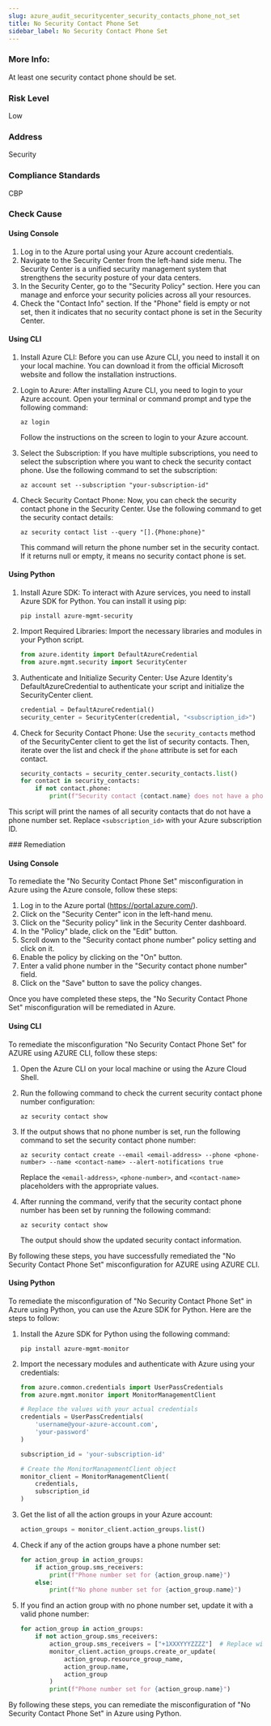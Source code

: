 ```yaml
---
slug: azure_audit_securitycenter_security_contacts_phone_not_set
title: No Security Contact Phone Set
sidebar_label: No Security Contact Phone Set
---
```


### More Info:

At least one security contact phone should be set.

### Risk Level

Low

### Address

Security

### Compliance Standards

CBP


<Tabs><Tab title='Cause'>
### Check Cause

#### Using Console

1. Log in to the Azure portal using your Azure account credentials.
2. Navigate to the Security Center from the left-hand side menu. The Security Center is a unified security management system that strengthens the security posture of your data centers.
3. In the Security Center, go to the "Security Policy" section. Here you can manage and enforce your security policies across all your resources.
4. Check the "Contact Info" section. If the "Phone" field is empty or not set, then it indicates that no security contact phone is set in the Security Center.

#### Using CLI

1. Install Azure CLI: Before you can use Azure CLI, you need to install it on your local machine. You can download it from the official Microsoft website and follow the installation instructions.

2. Login to Azure: After installing Azure CLI, you need to login to your Azure account. Open your terminal or command prompt and type the following command:
   ```
   az login
   ```
   Follow the instructions on the screen to login to your Azure account.

3. Select the Subscription: If you have multiple subscriptions, you need to select the subscription where you want to check the security contact phone. Use the following command to set the subscription:
   ```
   az account set --subscription "your-subscription-id"
   ```

4. Check Security Contact Phone: Now, you can check the security contact phone in the Security Center. Use the following command to get the security contact details:
   ```
   az security contact list --query "[].{Phone:phone}"
   ```
   This command will return the phone number set in the security contact. If it returns null or empty, it means no security contact phone is set.

#### Using Python

1. Install Azure SDK: To interact with Azure services, you need to install Azure SDK for Python. You can install it using pip:
   ```
   pip install azure-mgmt-security
   ```
2. Import Required Libraries: Import the necessary libraries and modules in your Python script.
   ```python
   from azure.identity import DefaultAzureCredential
   from azure.mgmt.security import SecurityCenter
   ```
3. Authenticate and Initialize Security Center: Use Azure Identity's DefaultAzureCredential to authenticate your script and initialize the SecurityCenter client.
   ```python
   credential = DefaultAzureCredential()
   security_center = SecurityCenter(credential, "<subscription_id>")
   ```
4. Check for Security Contact Phone: Use the `security_contacts` method of the SecurityCenter client to get the list of security contacts. Then, iterate over the list and check if the `phone` attribute is set for each contact.
   ```python
   security_contacts = security_center.security_contacts.list()
   for contact in security_contacts:
       if not contact.phone:
           print(f"Security contact {contact.name} does not have a phone number set.")
   ```
This script will print the names of all security contacts that do not have a phone number set. Replace `<subscription_id>` with your Azure subscription ID.

</Tab>


<Tab title='Remediation'>
### Remediation

#### Using Console

To remediate the "No Security Contact Phone Set" misconfiguration in Azure using the Azure console, follow these steps:

1. Log in to the Azure portal (https://portal.azure.com/).
2. Click on the "Security Center" icon in the left-hand menu.
3. Click on the "Security policy" link in the Security Center dashboard.
4. In the "Policy" blade, click on the "Edit" button.
5. Scroll down to the "Security contact phone number" policy setting and click on it.
6. Enable the policy by clicking on the "On" button.
7. Enter a valid phone number in the "Security contact phone number" field.
8. Click on the "Save" button to save the policy changes.

Once you have completed these steps, the "No Security Contact Phone Set" misconfiguration will be remediated in Azure.

#### Using CLI

To remediate the misconfiguration "No Security Contact Phone Set" for AZURE using AZURE CLI, follow these steps:

1. Open the Azure CLI on your local machine or using the Azure Cloud Shell.
2. Run the following command to check the current security contact phone number configuration:

   ```
   az security contact show
   ```

3. If the output shows that no phone number is set, run the following command to set the security contact phone number:

   ```
   az security contact create --email <email-address> --phone <phone-number> --name <contact-name> --alert-notifications true
   ```

   Replace the `<email-address>`, `<phone-number>`, and `<contact-name>` placeholders with the appropriate values.

4. After running the command, verify that the security contact phone number has been set by running the following command:

   ```
   az security contact show
   ```

   The output should show the updated security contact information.

By following these steps, you have successfully remediated the "No Security Contact Phone Set" misconfiguration for AZURE using AZURE CLI.

#### Using Python

To remediate the misconfiguration of "No Security Contact Phone Set" in Azure using Python, you can use the Azure SDK for Python. Here are the steps to follow:

1. Install the Azure SDK for Python using the following command:

   ```
   pip install azure-mgmt-monitor
   ```

2. Import the necessary modules and authenticate with Azure using your credentials:

   ```python
   from azure.common.credentials import UserPassCredentials
   from azure.mgmt.monitor import MonitorManagementClient

   # Replace the values with your actual credentials
   credentials = UserPassCredentials(
       'username@your-azure-account.com',
       'your-password'
   )

   subscription_id = 'your-subscription-id'

   # Create the MonitorManagementClient object
   monitor_client = MonitorManagementClient(
       credentials,
       subscription_id
   )
   ```

3. Get the list of all the action groups in your Azure account:

   ```python
   action_groups = monitor_client.action_groups.list()
   ```

4. Check if any of the action groups have a phone number set:

   ```python
   for action_group in action_groups:
       if action_group.sms_receivers:
           print(f"Phone number set for {action_group.name}")
       else:
           print(f"No phone number set for {action_group.name}")
   ```

5. If you find an action group with no phone number set, update it with a valid phone number:

   ```python
   for action_group in action_groups:
       if not action_group.sms_receivers:
           action_group.sms_receivers = ["+1XXXYYYZZZZ"]  # Replace with your phone number
           monitor_client.action_groups.create_or_update(
               action_group.resource_group_name,
               action_group.name,
               action_group
           )
           print(f"Phone number set for {action_group.name}")
   ```

By following these steps, you can remediate the misconfiguration of "No Security Contact Phone Set" in Azure using Python.




</Tab>
</Tabs>